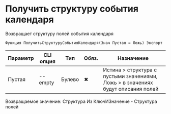 ﻿---
sidebar_position: 3
---


# Получить структуру события календаря
 Возвращает структуру полей события календаря



`Функция ПолучитьСтруктуруСобытияКалендаря(Знач Пустая = Ложь) Экспорт`

  | Параметр | CLI опция | Тип | Обяз. | Назначение |
  |-|-|-|-|-|
  | Пустая | --empty | Булево | &#x2716; | Истина > структура с пустыми значениями, Ложь > в значениях будут описания полей |

  
  Возвращаемое значение:   Структура Из КлючИЗначение - Структура полей

<br/>




```bsl title="Пример использования для 1С:Предприятие/OneScript"

```
    




